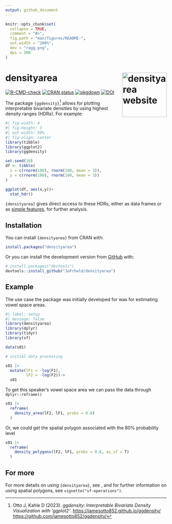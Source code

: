 ```yaml
---
output: github_document
---
```


<!-- README.md is generated from README.Rmd. Please edit that file -->



```r
knitr::opts_chunk$set(
  collapse = TRUE,
  comment = "#>",
  fig.path = "man/figures/README-",
  out.width = "100%",
  dev = "ragg_png",
  dpi = 300
)
```

# densityarea <a href="https://jofrhwld.github.io/densityarea/"><img src="man/figures/logo.svg" align="right" height="139" alt="densityarea website" /></a>

<!-- badges: start -->
[![R-CMD-check](https://github.com/JoFrhwld/densityarea/actions/workflows/R-CMD-check.yaml/badge.svg)](https://github.com/JoFrhwld/densityarea/actions/workflows/R-CMD-check.yaml)
[![CRAN status](https://www.r-pkg.org/badges/version/densityarea)](https://CRAN.R-project.org/package=densityarea)
[![pkgdown](https://github.com/JoFrhwld/densityarea/actions/workflows/pkgdown.yaml/badge.svg)](https://jofrhwld.github.io/densityarea/)
[![DOI](https://zenodo.org/badge/691165861.svg)](https://zenodo.org/badge/latestdoi/691165861)
<!-- badges: end -->

The package `{ggdensity}`[^1] allows for plotting interpretable bivariate densities by using highest density ranges (HDRs). For example:

[^1]: Otto J, Kahle D (2023). *ggdensity: Interpretable Bivariate Density Visualization with 'ggplot2'*. <https://jamesotto852.github.io/ggdensity/> <https://github.com/jamesotto852/ggdensity/>

```r
#| fig-width: 4
#| fig-height: 3
#| out-width: 50%
#| fig-align: center
library(tibble)
library(ggplot2)
library(ggdensity)

set.seed(10)
df <- tibble(
  x = c(rnorm(100), rnorm(100, mean = 3)),
  y = c(rnorm(100), rnorm(100, mean = 3))
)

ggplot(df, aes(x,y))+
  stat_hdr()
```

`{densityarea}` gives direct access to these HDRs, either as data frames or as [simple features](https://r-spatial.github.io/sf/), for further analysis.

## Installation

You can install `{densityarea}` from CRAN with:
```r
install.packages("densityarea")
```

Or you can install the development version from [GitHub](https://github.com/) with:

``` r
# install.packages("devtools")
devtools::install_github("JoFrhwld/densityarea")
```

## Example

The use case the package was initially developed for was for estimating vowel space areas.

```r
#| label: setup
#| message: false
library(densityarea)
library(dplyr)
library(tidyr)
library(sf)

data(s01)

# initial data processing

s01 |> 
  mutate(lF1 = -log(F1),
         lF2 = -log(F2))->
  s01
```

To get this speaker's vowel space area we can pass the data through `dplyr::reframe()`

```r
s01 |> 
  reframe(
    density_area(lF2, lF1, probs = 0.8)
  )
```


Or, we could get the spatial polygon associated with the 80% probability level

```r
s01 |> 
  reframe(
    density_polygons(lF2, lF1, probs = 0.8, as_sf = T)
  )
```
## For more

For more details on using `{densityarea}`, see , and for
further information on using spatial polygons, see `vignette("sf-operations")`.


